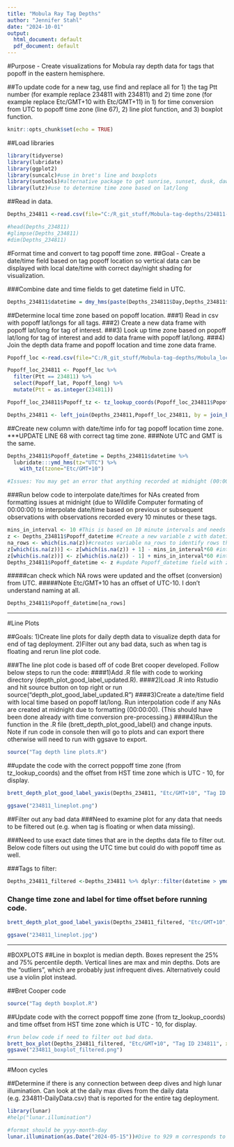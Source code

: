```yaml
---
title: "Mobula Ray Tag Depths"
author: "Jennifer Stahl"
date: "2024-10-01"
output:
  html_document: default
  pdf_document: default
---
```


#Purpose - Create visualizations for Mobula ray depth data for tags that popoff in the eastern hemisphere.

##To update code for a new tag, use find and replace all for 1) the tag Ptt number (for example replace 234811 with 234811) and 2) time zone (for example replace Etc/GMT+10 with Etc/GMT+11) in 1) for time conversion from UTC to popoff time zone (line 67), 2) line plot function, and 3) boxplot function. 

```r
knitr::opts_chunk$set(echo = TRUE)
```
##Load libraries
```r
library(tidyverse)
library(lubridate)
library(ggplot2)
library(suncalc)#use in bret's line and boxplots
library(suntools)#alternative package to get sunrise, sunset, dusk, dawn
library(lutz)#use to determine time zone based on lat/long
```

##Read in data.
```r
Depths_234811 <-read.csv(file="C:/R_git_stuff/Mobula-tag-depths/234811-Series.csv", header=TRUE, sep=",")

#head(Depths_234811)
#glimpse(Depths_234811)
#dim(Depths_234811) 
```

#Format time and convert to tag popoff time zone.
##Goal - Create a date/time field based on tag popoff location so vertical data can be displayed with local date/time with correct day/night shading for visualization.

###Combine date and time fields to get datetime field in UTC.
```r
Depths_234811$datetime = dmy_hms(paste(Depths_234811$Day,Depths_234811$Time))
```

##Determine local time zone based on popoff location. 
###1) Read in csv with popoff lat/longs for all tags.
###2) Create a new data frame with popoff lat/long for tag of interest.
###3) Look up time zone based on popoff lat/long for tag of interest and add to data frame with popoff lat/long.
###4) Join the depth data frame and popoff location and time zone data frame.
```r
Popoff_loc <-read.csv(file="C:/R_git_stuff/Mobula-tag-depths/Mobula_locations.csv", header=TRUE, sep=",")

Popoff_loc_234811 <- Popoff_loc %>% 
  filter(Ptt == 234811) %>%
  select(Popoff_lat, Popoff_long) %>%
  mutate(Ptt = as.integer(234811))

Popoff_loc_234811$Popoff_tz <- tz_lookup_coords(Popoff_loc_234811$Popoff_lat, Popoff_loc_234811$Popoff_long, method = "accurate")

Depths_234811 <- left_join(Depths_234811,Popoff_loc_234811, by = join_by (Ptt))
```

##Create new column with date/time info for tag popoff location time zone. 
***UPDATE LINE 68 with correct tag time zone.
###Note UTC and GMT is the same. 
```r
Depths_234811$Popoff_datetime = Depths_234811$datetime %>%
  lubridate:::ymd_hms(tz="UTC") %>% 
    with_tz(tzone="Etc/GMT+10")

#Issues: You may get an error that anything recorded at midnight (00:00:00) failed to parse and will get NAs. Run below code to add date/times for NAs based on prior or subsequent recorded date/times. 
```
###Run below code to interpolate date/times for NAs created from formatting issues at midnight (due to Wildlife Computer formating of 00:00:00) to interpolate date/time based on previous or subsequent observations with observations recorded every 10 minutes or these tags. 
```r
mins_in_interval <- 10 #This is based on 10 minute intervals and needs to be updated if interval is different.
z <- Depths_234811$Popoff_datetime #Create a new variable z with datetime info to update.
na_rows <- which(is.na(z))#creates variable na_rows to identify rows that were updated from NA in below code.
z[which(is.na(z))] <- z[which(is.na(z)) + 1] - mins_in_interval*60 #interpolates NA row with date/time from previous 10 minute interval.
z[which(is.na(z))] <- z[which(is.na(z)) - 1] + mins_in_interval*60 #interpolates NA row with date/time from following 10 minute interval.
Depths_234811$Popoff_datetime <- z #update Popoff_datetime field with z variable.
```
#####can check which NA rows were updated and the offset (conversion) from UTC.
#####Note Etc/GMT+10 has an offset of UTC-10. I don't understand naming at all.

```r
Depths_234811$Popoff_datetime[na_rows]
```
*****************************************************************************************************
#Line Plots

##Goals: 1)Create line plots for daily depth data to visualize depth data for end of tag deployment. 2)Filter out any bad data, such as when tag is floating and rerun line plot code.

###The line plot code is based off of code Bret cooper developed. Follow below steps to run the code:
####1)Add .R file with code to working directory (depth_plot_good_label_updated.R). 
####2)Load .R into Rstudio and hit source button on top right or run source("depth_plot_good_label_updated.R")
####3)Create a date/time field with local time based on popoff lat/long. Run interpolation code if any NAs are created at midnight due to formatting (00:00:00). (This should have been done already with time conversion pre-processing.)
####4)Run the function in the .R file (brett_depth_plot_good_label() and change inputs. Note if run code in console then will go to plots and can export there otherwise will need to run with ggsave to export.

```r
source("Tag depth line plots.R")
```

##update the code with the correct poppoff time zone (from tz_lookup_coords) and the offset from HST time zone which is UTC - 10, for display.

```r
brett_depth_plot_good_label_yaxis(Depths_234811, "Etc/GMT+10", "Tag ID 234811", x_label = "Date/time (HST))", ylims = c(400, 0))

ggsave("234811_lineplot.png")
```

##Filter out any bad data
###Need to examine plot for any data that needs to be filtered out (e.g. when tag is floating or when data missing).

###Need to use exact date times that are in the depths data file to filter out. Below code filters out using the UTC time but could do with popoff time as well.

###Tags to filter: 

```r
Depths_234811_filtered <-Depths_234811 %>% dplyr::filter(datetime > ymd_hms("2024-05-31 00:00:00", tz="UTC") & datetime < ymd_hms("2024-06-04 09:20:00", tz="UTC"))#Need to filter out with actual date/time in data frame and use last time before tag floating.
```

### Change time zone and label for time offset before running code.
```r
brett_depth_plot_good_label_yaxis(Depths_234811_filtered, "Etc/GMT+10", "Tag ID 234811", x_label = "Date/time (HST)", ylims = c(400, 0))

ggsave("234811_lineplot.jpg")
```
**************************************************************************
#BOXPLOTS
##Line in boxplot is median depth. Boxes represent the 25% and 75% percentile depth. Vertical lines are max and min depths. Dots are the "outliers", which are probably just infrequent dives. Alternatively could use a violin plot instead.

##Bret Cooper code
```r
source("Tag depth boxplot.R")
```

##Update code with the correct poppoff time zone (from tz_lookup_coords) and time offset from HST time zone which is UTC - 10, for display.
```r
#run below code if need to filter out bad data.
brett_box_plot(Depths_234811_filtered, "Etc/GMT+10", "Tag ID 234811", x_label = "Hours (HST)", ylims = c(400, 0))
ggsave("234811_boxplot_filtered.png")

```

*****************************************************************************
#Moon cycles

##Determine if there is any connection between deep dives and high lunar illumination. Can look at the daily max dives from the daily data (e.g. 234811-DailyData.csv) that is reported for the entire tag deployment.  
```r
library(lunar)
#help("lunar.illumination")

#format should be yyyy-month-day
lunar.illumination(as.Date("2024-05-15"))#Dive to 929 m corresponds to lunar illumination of 0.479804

```
